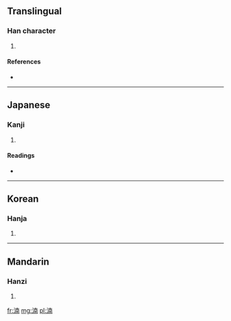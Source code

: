 ==Translingual==

===Han character===
{{Han char|rn=85|rad=水|as=09|sn=12|four=3412<sub>7</sub>|canj=水十月十 (EJBJ)}}

# {{defn|Han|sort=水09}}

====References====
* {{Han ref|kx=0638.200|dkj=17878|dj=1045.110|hdz=31670.010|uh=6E73|ud=28275|bh=D9F5|bd=55797}}

----

==Japanese==

===Kanji===
{{ja-kanji|grade=|rs=水09}}

# {{defn|Japanese|sort=水09}}

====Readings====
* {{ja-readings|on=[[だん]] (dan), [[なん]] (nan)|kun=}}

----

==Korean==

===Hanja===
{{ko-hanja|hangeul=남|eumhun=|rv=nam|mr=nam|y=nam}}

# {{defn|Korean|sort=水09}}

----

==Mandarin==

===Hanzi===
{{cmn-hanzi|pin=[[nǎn]] ([[nan3]])|wg=nan<sup>3</sup>}}

# {{defn|Mandarin|sort=水09}}

[[fr:湳]]
[[mg:湳]]
[[pl:湳]]